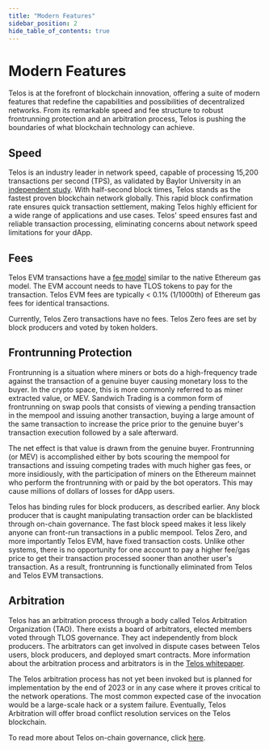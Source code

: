 ---
title: "Modern Features"
sidebar_position: 2
hide_table_of_contents: true
---

# Modern Features

Telos is at the forefront of blockchain innovation, offering a suite of modern features that redefine the capabilities and possibilities of decentralized networks. From its remarkable speed and fee structure to robust frontrunning protection and an arbitration process, Telos is pushing the boundaries of what blockchain technology can achieve.

## Speed

Telos is an industry leader in network speed, capable of processing 15,200 transactions per second (TPS), as validated by Baylor University in an [independent study](https://www.telos.net/post/telos-breaking-evm-transaction-records). With half-second block times, Telos stands as the fastest proven blockchain network globally. This rapid block confirmation rate ensures quick transaction settlement, making Telos highly efficient for a wide range of applications and use cases. Telos' speed ensures fast and reliable transaction processing, eliminating concerns about network speed limitations for your dApp.

## Fees

Telos EVM transactions have a [fee model](../../evm/about/gas-fees) similar to the native Ethereum gas model. The EVM account needs to have TLOS tokens to pay for the transaction. Telos EVM fees are typically < 0.1% (1/1000th) of Ethereum gas fees for identical transactions.

Currently, Telos Zero transactions have no fees. Telos Zero fees are set by block producers and voted by token holders.

## Frontrunning Protection

Frontrunning is a situation where miners or bots do a high-frequency trade against the transaction of a genuine buyer causing monetary loss to the buyer. In the crypto space, this is more commonly referred to as miner extracted value, or MEV.  Sandwich Trading is a common form of frontrunning on swap pools that consists of viewing a pending transaction in the mempool and issuing another transaction, buying a large amount of the same transaction to increase the price prior to the genuine buyer's transaction execution followed by a sale afterward.

The net effect is that value is drawn from the genuine buyer. Frontrunning (or MEV) is accomplished either by bots scouring the mempool for transactions and issuing competing trades with much higher gas fees, or more insidiously, with the participation of miners on the Ethereum mainnet who perform the frontrunning with or paid by the bot operators. This may cause millions of dollars of losses for dApp users.

Telos has binding rules for block producers, as described earlier. Any block producer that is caught manipulating transaction order can be blacklisted through on-chain governance. The fast block speed makes it less likely anyone can front-run transactions in a public mempool. Telos Zero, and more importantly Telos EVM, have fixed transaction costs. Unlike other systems, there is no opportunity for one account to pay a higher fee/gas price to get their transaction processed sooner than another user's transaction. As a result, frontrunning is functionally eliminated from Telos and Telos EVM transactions.


## Arbitration

Telos has an arbitration process through a body called Telos Arbitration Organization (TAO). There exists a board of arbitrators, elected members voted through TLOS governance. They act independently from block producers. The arbitrators can get involved in dispute cases between Telos users, block producers, and deployed smart contracts. More information about the arbitration process and arbitrators is in the [Telos whitepaper](https://www.allcryptowhitepapers.com/wp-content/uploads/2019/10/telos_white_paper_english.pdf).

The Telos arbitration process has not yet been invoked but is planned for implementation by the end of 2023 or in any case where it proves critical to the network operations. The most common expected case of the invocation would be a large-scale hack or a system failure. Eventually, Telos Arbitration will offer broad conflict resolution services on the Telos blockchain.

To read more about Telos on-chain governance, click [here](./governance).


